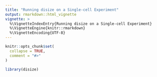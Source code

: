 ```yaml
---
title: "Running disize on a Single-cell Experiment"
output: rmarkdown::html_vignette
vignette: >
  %\VignetteIndexEntry{Running disize on a Single-cell Experiment}
  %\VignetteEngine{knitr::rmarkdown}
  %\VignetteEncoding{UTF-8}
---
```


```r
knitr::opts_chunk$set(
  collapse = TRUE,
  comment = "#>"
)
```

```r
library(disize)
```
